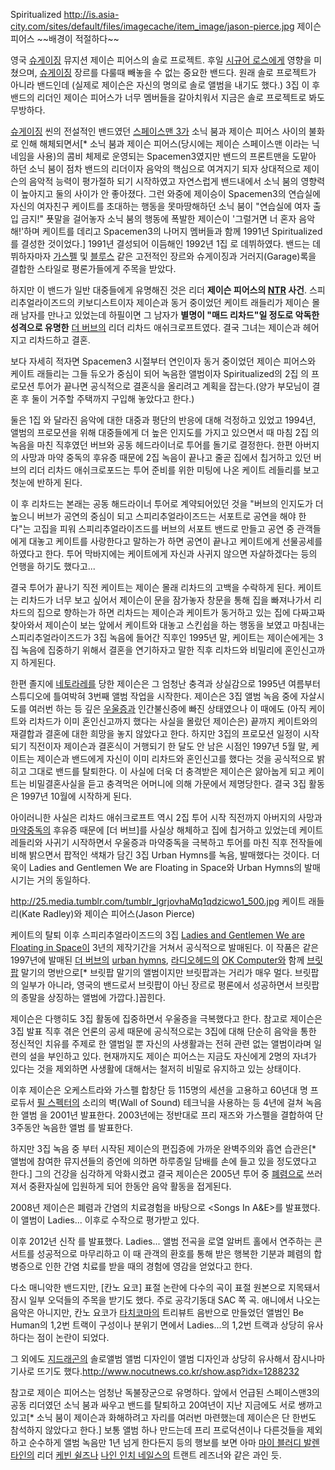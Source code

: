 Spiritualized
http://is.asia-city.com/sites/default/files/imagecache/item_image/jason-pierce.jpg
제이슨 피어스 ~~배경이 적절하다~~

영국 [[슈게이징]] 뮤지션 제이슨 피어스의 솔로 프로젝트. 후일 [[시규어 로스]]에게 영향을 미쳤으며, [[슈게이징]] 장르를 다룰때 빼놓을 수 없는 중요한 밴드다. 원래 솔로 프로젝트가 아니라 밴드인데 (실제로 제이슨은 자신의 명의로 솔로 앨범을 내기도 했다.) 3집 이 후 밴드의 리더인 제이슨 피어스가 너무 멤버들을 갈아치워서 지금은 솔로 프로젝트로 봐도 무방하다.

[[슈게이징]] 씬의 전설적인 밴드였던 [[스페이스맨 3]]가 소닉 붐과 제이슨 피어스 사이의 불화로 인해 해체되면서[* 소닉 붐과 제이슨 피어스(당시에는 제이슨 스페이스맨 이라는 닉네임을 사용)의 콤비 체제로 운영되는 Spacemen3였지만 밴드의 프론트맨을 도맡아 하던 소닉 붐이 점차 밴드의 리더이자 음악의 핵심으로 여겨지기 되자 상대적으로 제이슨의 음악적 능력이 평가절하 되기 시작하였고 자연스럽게 밴드내에서 소닉 붐의 영향력이 높아지고 둘의 사이가 안 좋아졌다. 그런 와중에 제이승이 Spacemen3의 연습실에 자신의 여자친구 케이트를 초대하는 행동을 못마땅해하던 소닉 붐이 "연습실에 여자 출입 금지!" 푯말을 걸어놓자 소닉 붐의 행동에 폭발한 제이슨이 '그럴거면 너 혼자 음악 해!'하며 케이트를 데리고 Spacemen3의 나머지 멤버들과 함께 1991년 Spiritualized를 결성한 것이었다.] 1991년 결성되어 이듬해인 1992년 1집 <Lazer Guided Melodies>로 데뷔하였다. 밴드는 데뷔하자마자 [[가스펠]] 및 [[블루스]] 같은 고전적인 장르와 슈게이징과 거러지(Garage)록을 결합한 스타일로 평론가들에게 주목을 받았다. 

하지만 이 밴드가 일반 대중들에게 유명해진 것은 리더 '''제이슨 피어스의 [[NTR]] 사건'''. 스피리추얼라이즈드의 키보디스트이자 제이슨과 동거 중이었던 케이트 래들리가 제이슨 몰래 남자를 만나고 있었는데 하필이면 그 남자가 '''별명이 "매드 리차드"일 정도로 악독한 성격으로 유명한''' [[더 버브]]의 리더 리차드 애쉬크로프트였다. 결국 그녀는 제이슨과 헤어지고 리차드하고 결혼.

보다 자세히 적자면 Spacemen3 시절부터 연인이자 동거 중이었던 제이슨 피어스와 케이트 래들리는 그들 듀오가 중심이 되어 녹음한 앨범이자 Spiritualized의 2집 <Pure Chase>의 프로모션 투어가 끝나면 공식적으로 결혼식을 올리려고 계획을 잡는다.(양가 부모님이 결혼 후 둘이 거주할 주택까지 구입해 놓았다고 한다.)

둘은 1집 <Lazer Guided Melodies>와 달라진 음악에 대한 대중과 평단의 반응에 대해 걱정하고 있었고 1994년, 앨범의 프로모션을 위해 대중들에게 더 높은 인지도를 가지고 있으면서 때 마침 2집 <A Northern Soul>의 녹음을 마친 직후였던 버브와 공동 헤드라이너로 투어를 돌기로 결정한다. 한편 아버지의 사망과 마약 중독의 후유증 때문에 2집 녹음이 끝나고 줄곧 집에서 칩거하고 있던 버브의 리더 리차드 애쉬크로포드는 투어 준비를 위한 미팅에 나온 케이트 레들리를 보고 첫눈에 반하게 된다.

이 후 리차드는 본래는 공동 해드라이너 투어로 계약되어있던 것을 "버브의 인지도가 더 높으니 버브가 공연의 중심이 되고 스피리추얼라이즈드는 서포트로 공연을 해야 한다"는 고집을 피워 스피리추얼라이즈드를 버브의 서포트 밴드로 만들고 공연 중 관객들에게 대놓고 케이트를 사랑한다고 말하는가 하면 공연이 끝나고 케이트에게 선물공세를 하였다고 한다. 투어 막바지에는 케이트에게 자신과 사귀지 않으면 자살하겠다는 등의 언행을 하기도 했다고... 

결국 투어가 끝나기 직전 케이트는 제이슨 몰래 리차드의 고백을 수락하게 된다. 케이트는 리차드가 너무 보고 싶어서 제이슨이 문을 잠가놓자 창문을 통해 집을 빠져나가서 리차드의 집으로 향하는가 하면 리차드는 제이슨과 케이트가 동거하고 있는 집에 다짜고짜 찾아와서 제이슨이 보는 앞에서 케이트와 대놓고 스킨쉽을 하는 행동을 보였고 마침내는 스피리추얼라이즈드가 3집 녹음에 들어간 직후인 1995년 말, 케이트는 제이슨에게는 3집 녹음에 집중하기 위해서 결혼을 연기하자고 말한 직후 리차드와 비밀리에 혼인신고까지 하게된다.

한편 졸지에 [[네토라레]]를 당한 제이슨은 그 엄청난 충격과 상실감으로 1995년 여름부터 스튜디오에 틀여박혀 3번째 앨범 작업을 시작한다. 제이슨은 3집 앨범 녹음 중에 자살시도를 여러번 하는 등 깊은 [[우울증]]과 인간불신증에 빠진 상태였으나 이 때에도 (아직 케이트와 리차드가 이미 혼인신고까지 했다는 사실을 몰랐던 제이슨은) 끝까지 케이트와의 재결합과 결혼에 대한 희망을 놓지 않았다고 한다. 하지만 3집의 프로모션 일정이 시작되기 직전이자 제이슨과 결혼식이 거행되기 한 달도 안 남은 시점인 1997년 5월 말, 케이트는 제이슨과 밴드에게 자신이 이미 리차드와 혼인신고를 했다는 것을 공식적으로 밝히고 그대로 밴드를 탈퇴한다. 이 사실에 더욱 더 충격받은 제이슨은 앓아눕게 되고 케이트는 비밀결혼사실을 듣고 충격먹은 어머니에 의해 가문에서 제명당한다. 결국 3집 활동은 1997년 10월에 시작하게 된다.

아이러니한 사실은 리차드 애쉬크로프트 역시 2집 투어 시작 직전까지 아버지의 사망과 [[마약]]중독의 후유증 때문에 [더 버브]를 사실상 해체하고 집에 칩거하고 있었는데 케이트 레들리와 사귀기 시작하면서 우울증과 마약중독을 극복하고 투어를 마친 직후 전작들에 비해 밝으면서 팝적인 색채가 담긴 3집 Urban Hymns를 녹음, 발매했다는 것이다. 더욱이 Ladies and Gentlemen We are Floating in Space와 Urban Hymns의 발매시기는 거의 동일하다.

http://25.media.tumblr.com/tumblr_lgrjovhaMq1qdzicwo1_500.jpg
케이트 래들리(Kate Radley)와 제이슨 피어스(Jason Pierce)

케이트의 탈퇴 이후 스피리추얼라이즈드의 3집 [[Ladies and Gentlemen We are Floating in Space]]이 3년의 제작기간을 거쳐서 공식적으로 발매된다. 이 작품은 같은 1997년에 발매된 [[더 버브]]의 [[urban hymns]], [[라디오헤드]]의 [[OK Computer]]와 함께 [[브릿팝]] 말기의 명반으로[* 브릿팝 말기의 앨범이지만 브릿팝과는 거리가 매우 멀다. 브릿팝의 일부가 아니라, 영국의 밴드로서 브릿팝이 아닌 장르로 평론에서 성공하면서 브릿팝의 종말을 상징하는 앨범에 가깝다.]꼽힌다. 

제이슨은 다행히도 3집 활동에 집중하면서 우울증을 극복했다고 한다. 참고로 제이슨은 3집 발표 직후 겪은 언론의 공세 때문에 공식적으로는 3집에 대해 단순히 음악을 통한 정신적인 치유를 주제로 한 앨범일 뿐 자신의 사생활과는 전혀 관련 없는 앨범이라며 일련의 설을 부인하고 있다. 현재까지도 제이슨 피어스는 지금도 자신에게 2명의 자녀가 있다는 것을 제외하면 사생활에 대해서는 철저히 비밀로 유지하고 있는 상태이다.

이후 제이슨은 오케스트라와 가스펠 합창단 등 115명의 세션을 고용하고 60년대 명 프로듀서 [[필 스펙터]]의 소리의 벽(Wall of Sound) 테크닉을 사용하는 등 4년에 걸쳐 녹음한 앨범 <Let It Come Down>을 2001년 발표한다. 2003년에는 정반대로 프리 재즈와 가스펠을 결합하여 단 3주동안 녹음한 앨범 <Amaging Grace>를 발표한다.

하지만 3집 녹음 중 부터 시작된 제이슨의 편집증에 가까운 완벽주의와 흡연 습관은[* 앨범에 참여한 뮤지션들의 증언에 의하면 하루종일 담배를 손에 들고 있을 정도였다고 한다.] 그의 건강을 심각하게 악화시켰고 결국 제이슨은 2005년 투어 중 [[폐렴]]으로 쓰러져서 중환자실에 입원하게 되어 한동안 음악 활동을 접게된다.

2008년 제이슨은 폐렴과 간염의 치료경험을 바탕으로 <Songs In A&E>를 발표했다. 이 앨범이 Ladies... 이후로 수작으로 평가받고 있다. 

이후 2012년 신작 <Sweet Heart Sweet Light>를 발표했다. Ladies... 앨범 전곡을 로열 알버트 홀에서 연주하는 콘서트를 성공적으로 마무리하고 이 때 관객의 환호를 통해 받은 행복한 기분과 폐렴의 합병증으로 인한 간염 치료를 받을 때의 경험에 영감을 얻었다고 한다.

다소 매니악한 밴드지만, [칸노 요코] 표절 논란에 다수의 곡이 표절 원본으로 지목돼서 잠시 일부 오덕들의 주목을 받기도 했다. 주로 공각기동대 SAC 쪽 곡. 애니에서 나오는 음악은 아니지만, 칸노 요코가 [[타치코마]]의 트리뷰트 음반으로 만들었던 앨범인 Be Human의 1,2번 트랙이 구성이나 분위기 면에서 Ladies...의 1,2번 트랙과 상당히 유사하다는 점이 논란이 되었다.

그 외에도 [[지드래곤]]의 솔로앨범 <Heartbreaker> 앨범 디자인이 앨범 <Let it come down> 디자인과 상당히 유사해서 잠시나마 기사로 뜨기도 했다.[[http://www.nocutnews.co.kr/show.asp?idx=1288232]] 

참고로 제이슨 피어스는 엄청난 독불장군으로 유명하다. 앞에서 언급된 스페이스맨3의 공동 리더였던 소닉 붐과 싸우고 밴드를 탈퇴하고 20여년이 지난 지금에도 서로 쌩까고 있고[* 소닉 붐이 제이슨과 화해하려고 자리를 여러번 마련했는데 제이슨은 단 한번도 참석하지 않았다고 한다.] 보통 앨범 하나 만드는데 프리 프로덕션이나 다른것들을 제외하고 순수하게 앨범 녹음만 1년 넘게 한다든지 등의 행보를 보면 아마 [[마이 블러디 발렌타인]]의 리더 [[케빈 쉴즈]]나 [[나인 인치 네일스]]의 트랜트 레즈너와 같은 과인 듯.
